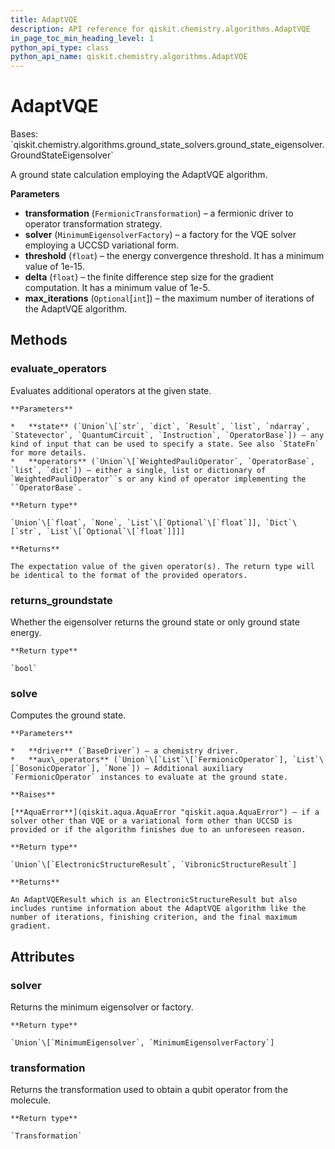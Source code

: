 ```yaml
---
title: AdaptVQE
description: API reference for qiskit.chemistry.algorithms.AdaptVQE
in_page_toc_min_heading_level: 1
python_api_type: class
python_api_name: qiskit.chemistry.algorithms.AdaptVQE
---
```


# AdaptVQE

<Class id="qiskit.chemistry.algorithms.AdaptVQE" github="https://github.com/qiskit-community/qiskit-aqua/tree/stable/0.9/qiskit/chemistry/algorithms/ground_state_solvers/adapt_vqe.py" signature="AdaptVQE(transformation, solver, threshold=1e-05, delta=1, max_iterations=None)">
  Bases: `qiskit.chemistry.algorithms.ground_state_solvers.ground_state_eigensolver.GroundStateEigensolver`

  A ground state calculation employing the AdaptVQE algorithm.

  **Parameters**

  *   **transformation** (`FermionicTransformation`) – a fermionic driver to operator transformation strategy.
  *   **solver** (`MinimumEigensolverFactory`) – a factory for the VQE solver employing a UCCSD variational form.
  *   **threshold** (`float`) – the energy convergence threshold. It has a minimum value of 1e-15.
  *   **delta** (`float`) – the finite difference step size for the gradient computation. It has a minimum value of 1e-5.
  *   **max\_iterations** (`Optional`\[`int`]) – the maximum number of iterations of the AdaptVQE algorithm.

  ## Methods

  ### evaluate\_operators

  <Function id="qiskit.chemistry.algorithms.AdaptVQE.evaluate_operators" name="evaluate_operators" signature="AdaptVQE.evaluate_operators(state, operators)">
    Evaluates additional operators at the given state.

    **Parameters**

    *   **state** (`Union`\[`str`, `dict`, `Result`, `list`, `ndarray`, `Statevector`, `QuantumCircuit`, `Instruction`, `OperatorBase`]) – any kind of input that can be used to specify a state. See also `StateFn` for more details.
    *   **operators** (`Union`\[`WeightedPauliOperator`, `OperatorBase`, `list`, `dict`]) – either a single, list or dictionary of `WeightedPauliOperator``s or any kind of operator implementing the ``OperatorBase`.

    **Return type**

    `Union`\[`float`, `None`, `List`\[`Optional`\[`float`]], `Dict`\[`str`, `List`\[`Optional`\[`float`]]]]

    **Returns**

    The expectation value of the given operator(s). The return type will be identical to the format of the provided operators.
  </Function>

  ### returns\_groundstate

  <Function id="qiskit.chemistry.algorithms.AdaptVQE.returns_groundstate" name="returns_groundstate" signature="AdaptVQE.returns_groundstate()">
    Whether the eigensolver returns the ground state or only ground state energy.

    **Return type**

    `bool`
  </Function>

  ### solve

  <Function id="qiskit.chemistry.algorithms.AdaptVQE.solve" name="solve" signature="AdaptVQE.solve(driver, aux_operators=None)">
    Computes the ground state.

    **Parameters**

    *   **driver** (`BaseDriver`) – a chemistry driver.
    *   **aux\_operators** (`Union`\[`List`\[`FermionicOperator`], `List`\[`BosonicOperator`], `None`]) – Additional auxiliary `FermionicOperator` instances to evaluate at the ground state.

    **Raises**

    [**AquaError**](qiskit.aqua.AquaError "qiskit.aqua.AquaError") – if a solver other than VQE or a variational form other than UCCSD is provided or if the algorithm finishes due to an unforeseen reason.

    **Return type**

    `Union`\[`ElectronicStructureResult`, `VibronicStructureResult`]

    **Returns**

    An AdaptVQEResult which is an ElectronicStructureResult but also includes runtime information about the AdaptVQE algorithm like the number of iterations, finishing criterion, and the final maximum gradient.
  </Function>

  ## Attributes

  ### solver

  <Attribute id="qiskit.chemistry.algorithms.AdaptVQE.solver" name="solver">
    Returns the minimum eigensolver or factory.

    **Return type**

    `Union`\[`MinimumEigensolver`, `MinimumEigensolverFactory`]
  </Attribute>

  ### transformation

  <Attribute id="qiskit.chemistry.algorithms.AdaptVQE.transformation" name="transformation">
    Returns the transformation used to obtain a qubit operator from the molecule.

    **Return type**

    `Transformation`
  </Attribute>
</Class>

